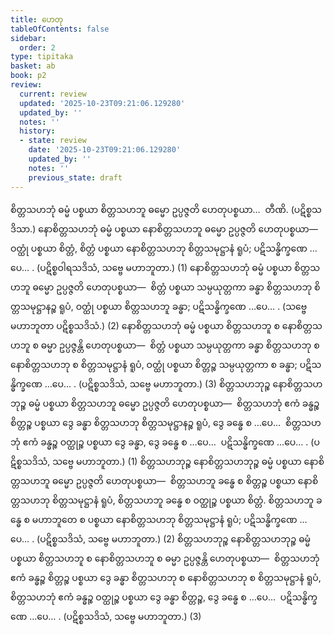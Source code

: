 ```yaml
---
title: ဟေတု
tableOfContents: false
sidebar:
  order: 2
type: tipitaka
basket: ab
book: p2
review:
  current: review
  updated: '2025-10-23T09:21:06.129280'
  updated_by: ''
  notes: ''
  history:
  - state: review
    date: '2025-10-23T09:21:06.129280'
    updated_by: ''
    notes: ''
    previous_state: draft
---
```



<ReviewStatus review={frontmatter.review} showDetails={true} />

<HypothesisAnnotation frontmatter={frontmatter} />

<DynamicBreadcrumb />

<Division number="247" book="p2" e="ch" v="38" p="149">

<Paragraph number="2929" book="p2">
စိတ္တသဟဘုံ ဓမ္မံ ပစ္စယာ စိတ္တသဟဘူ ဓမ္မော ဥပ္ပဇ္ဇတိ ဟေတုပစ္စယာ…  တီဏိ. (ပဋိစ္စသဒိသာ.)
</Paragraph>

<Paragraph number="2930" book="p2">
နောစိတ္တသဟဘုံ ဓမ္မံ ပစ္စယာ နောစိတ္တသဟဘူ ဓမ္မော ဥပ္ပဇ္ဇတိ ဟေတုပစ္စယာ—  ဝတ္ထုံ ပစ္စယာ စိတ္တံ, စိတ္တံ ပစ္စယာ နောစိတ္တသဟဘု စိတ္တသမုဋ္ဌာနံ ရူပံ; ပဋိသန္ဓိက္ခဏေ …ပေ… . (ပဋိစ္စဝါရသဒိသံ, သဗ္ဗေ မဟာဘူတာ.) (1)
</Paragraph>

<Paragraph number="2931" book="p2">
နောစိတ္တသဟဘုံ ဓမ္မံ ပစ္စယာ စိတ္တသဟဘူ ဓမ္မော ဥပ္ပဇ္ဇတိ ဟေတုပစ္စယာ—  စိတ္တံ ပစ္စယာ သမ္ပယုတ္တကာ ခန္ဓာ စိတ္တသဟဘု စိတ္တသမုဋ္ဌာနဉ္စ ရူပံ, ဝတ္ထုံ ပစ္စယာ စိတ္တသဟဘူ ခန္ဓာ; ပဋိသန္ဓိက္ခဏေ …ပေ… . (သဗ္ဗေ မဟာဘူတာ ပဋိစ္စသဒိသံ.) (2)
</Paragraph>

<Paragraph number="2932" book="p2">
နောစိတ္တသဟဘုံ ဓမ္မံ ပစ္စယာ စိတ္တသဟဘူ စ နောစိတ္တသဟဘူ စ ဓမ္မာ ဥပ္ပဇ္ဇန္တိ ဟေတုပစ္စယာ—  စိတ္တံ ပစ္စယာ သမ္ပယုတ္တကာ ခန္ဓာ စိတ္တသဟဘု စ နောစိတ္တသဟဘု စ စိတ္တသမုဋ္ဌာနံ ရူပံ, ဝတ္ထုံ ပစ္စယာ စိတ္တဉ္စ သမ္ပယုတ္တကာ စ ခန္ဓာ; ပဋိသန္ဓိက္ခဏေ …ပေ… . (ပဋိစ္စသဒိသံ, သဗ္ဗေ မဟာဘူတာ.) (3)
</Paragraph>

</Division>
<Division number="248" book="p2" e="ch" v="38" p="149">

<Paragraph number="2933" book="p2">
စိတ္တသဟဘုဉ္စ နောစိတ္တသဟဘုဉ္စ ဓမ္မံ ပစ္စယာ စိတ္တသဟဘူ ဓမ္မော ဥပ္ပဇ္ဇတိ ဟေတုပစ္စယာ—  စိတ္တသဟဘုံ ဧကံ ခန္ဓဉ္စ စိတ္တဉ္စ ပစ္စယာ ဒွေ ခန္ဓာ စိတ္တသဟဘု စိတ္တသမုဋ္ဌာနဉ္စ ရူပံ, ဒွေ ခန္ဓေ စ …ပေ…  စိတ္တသဟဘုံ ဧကံ ခန္ဓဉ္စ ဝတ္ထုဉ္စ ပစ္စယာ ဒွေ ခန္ဓာ, ဒွေ ခန္ဓေ စ …ပေ…  ပဋိသန္ဓိက္ခဏေ …ပေ… . (ပဋိစ္စသဒိသံ, သဗ္ဗေ မဟာဘူတာ.) (1)
</Paragraph>

<Paragraph number="2934" book="p2">
စိတ္တသဟဘုဉ္စ နောစိတ္တသဟဘုဉ္စ ဓမ္မံ ပစ္စယာ နောစိတ္တသဟဘူ ဓမ္မော ဥပ္ပဇ္ဇတိ ဟေတုပစ္စယာ—  စိတ္တသဟဘူ ခန္ဓေ စ စိတ္တဉ္စ ပစ္စယာ နောစိတ္တသဟဘု စိတ္တသမုဋ္ဌာနံ ရူပံ, စိတ္တသဟဘူ ခန္ဓေ စ ဝတ္ထုဉ္စ ပစ္စယာ စိတ္တံ. စိတ္တသဟဘူ ခန္ဓေ စ မဟာဘူတေ စ ပစ္စယာ နောစိတ္တသဟဘု စိတ္တသမုဋ္ဌာနံ ရူပံ; ပဋိသန္ဓိက္ခဏေ …ပေ… . (ပဋိစ္စသဒိသံ, သဗ္ဗေ မဟာဘူတာ.) (2)
</Paragraph>

<Paragraph number="2935" book="p2">
စိတ္တသဟဘုဉ္စ နောစိတ္တသဟဘုဉ္စ ဓမ္မံ ပစ္စယာ စိတ္တသဟဘူ စ နောစိတ္တသဟဘူ စ ဓမ္မာ ဥပ္ပဇ္ဇန္တိ ဟေတုပစ္စယာ—  စိတ္တသဟဘုံ ဧကံ ခန္ဓဉ္စ စိတ္တဉ္စ ပစ္စယာ ဒွေ ခန္ဓာ စိတ္တသဟဘု စ နောစိတ္တသဟဘု စ စိတ္တသမုဋ္ဌာနံ ရူပံ, စိတ္တသဟဘုံ ဧကံ ခန္ဓဉ္စ ဝတ္ထုဉ္စ ပစ္စယာ ဒွေ ခန္ဓာ စိတ္တဉ္စ, ဒွေ ခန္ဓေ စ …ပေ…  ပဋိသန္ဓိက္ခဏေ …ပေ… . (ပဋိစ္စသဒိသံ, သဗ္ဗေ မဟာဘူတာ.) (3)
</Paragraph>
</Division>